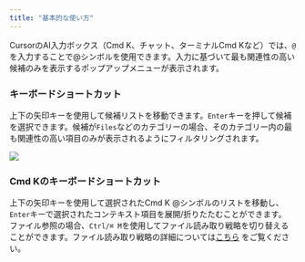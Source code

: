 ```yaml
---
title: "基本的な使い方"
---
```


CursorのAI入力ボックス（Cmd K、チャット、ターミナルCmd Kなど）では、`@`を入力することで@シンボルを使用できます。入力に基づいて最も関連性の高い候補のみを表示するポップアップメニューが表示されます。

### キーボードショートカット

上下の矢印キーを使用して候補リストを移動できます。`Enter`キーを押して候補を選択できます。候補が`Files`などのカテゴリーの場合、そのカテゴリー内の最も関連性の高い項目のみが表示されるようにフィルタリングされます。

<Frame>
<img src="/images/context/@-symbols-basics.png" />
</Frame>

### Cmd Kのキーボードショートカット

上下の矢印キーを使用して選択されたCmd K @シンボルのリストを移動し、`Enter`キーで選択されたコンテキスト項目を展開/折りたたむことができます。
ファイル参照の場合、`Ctrl/⌘ M`を使用してファイル読み取り戦略を切り替えることができます。ファイル読み取り戦略の詳細については[こちら](/context/@-symbols/@-files#cmd-k-chunking-strategy) をご覧ください。
